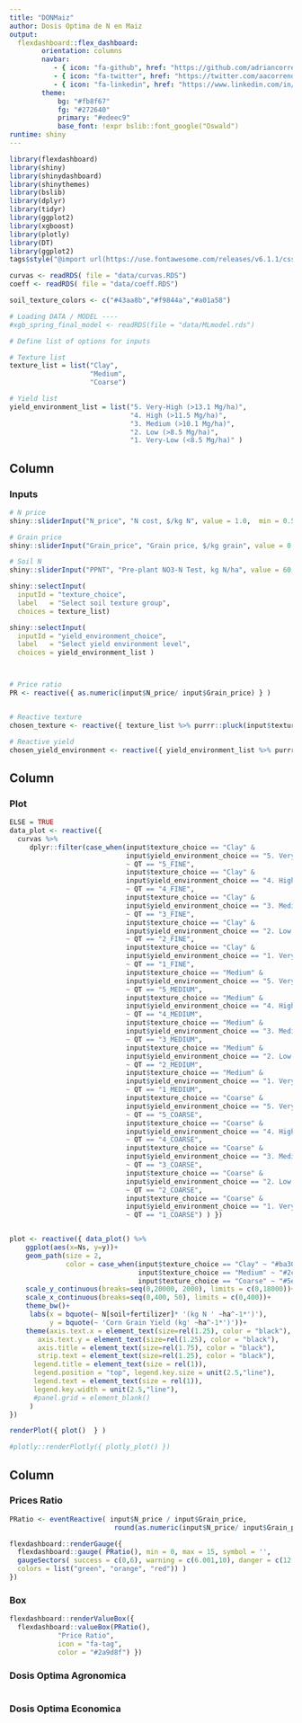 ```yaml
---
title: "DONMaiz"
author: Dosis Optima de N en Maiz
output: 
  flexdashboard::flex_dashboard:
        orientation: columns
        navbar:
           - { icon: "fa-github", href: "https://github.com/adriancorrendo/", align: right }
           - { icon: "fa-twitter", href: "https://twitter.com/aacorrendo/", align: right}
           - { icon: "fa-linkedin", href: "https://www.linkedin.com/in/adriancorrendo/", align: right}
        theme:
            bg: "#fb8f67"
            fg: "#272640"
            primary: "#edeec9"
            base_font: !expr bslib::font_google("Oswald")
runtime: shiny
---
```


```r
library(flexdashboard)
library(shiny)
library(shinydashboard)
library(shinythemes)
library(bslib)
library(dplyr)
library(tidyr)
library(ggplot2)
library(xgboost)
library(plotly)
library(DT)
library(ggplot2)
tags$style("@import url(https://use.fontawesome.com/releases/v6.1.1/css/all.css);")

```

```r
curvas <- readRDS( file = "data/curvas.RDS")
coeff <- readRDS( file = "data/coeff.RDS")

```


```r
soil_texture_colors <- c("#43aa8b","#f9844a","#a01a58")

```


```r
# Loading DATA / MODEL ----
#xgb_spring_final_model <- readRDS(file = "data/MLmodel.rds")
```

```r
# Define list of options for inputs

# Texture list
texture_list = list("Clay",
                    "Medium",
                    "Coarse")

# Yield list
yield_environment_list = list("5. Very-High (>13.1 Mg/ha)", 
                              "4. High (>11.5 Mg/ha)", 
                              "3. Medium (>10.1 Mg/ha)", 
                              "2. Low (>8.5 Mg/ha)",
                              "1. Very-Low (<8.5 Mg/ha)" )

```

Column {data-width=150}
-----------------------------------------------------------------------

### Inputs

```r

# N price
shiny::sliderInput("N_price", "N cost, $/kg N", value = 1.0,  min = 0.5, max = 3.5)

# Grain price
shiny::sliderInput("Grain_price", "Grain price, $/kg grain", value = 0.1,  min = 0.05, max = 0.2)

# Soil N
shiny::sliderInput("PPNT", "Pre-plant NO3-N Test, kg N/ha", value = 60,  min = 0, max = 300)

shiny::selectInput(
  inputId = "texture_choice",
  label   = "Select soil texture group",
  choices = texture_list)

shiny::selectInput(
  inputId = "yield_environment_choice",
  label   = "Select yield environment level",
  choices = yield_environment_list )



# Price ratio
PR <- reactive({ as.numeric(input$N_price/ input$Grain_price) } )


# Reactive texture
chosen_texture <- reactive({ texture_list %>% purrr::pluck(input$texture_choice) })

# Reactive yield
chosen_yield_environment <- reactive({ yield_environment_list %>% purrr::pluck(input$yield_environment_choice) })
```

Column {data-width=400}
-----------------------------------------------------------------------
### Plot
```r
ELSE = TRUE
data_plot <- reactive({
  curvas %>% 
     dplyr::filter(case_when(input$texture_choice == "Clay" & 
                             input$yield_environment_choice == "5. Very-High (>13.1 Mg/ha)" 
                             ~ QT == "5_FINE",
                             input$texture_choice == "Clay" & 
                             input$yield_environment_choice == "4. High (>11.5 Mg/ha)" 
                             ~ QT == "4_FINE",
                             input$texture_choice == "Clay" & 
                             input$yield_environment_choice == "3. Medium (>10.1 Mg/ha)" 
                             ~ QT == "3_FINE",
                             input$texture_choice == "Clay" & 
                             input$yield_environment_choice == "2. Low (>8.5 Mg/ha)" 
                             ~ QT == "2_FINE",
                             input$texture_choice == "Clay" & 
                             input$yield_environment_choice == "1. Very-Low (<8.5 Mg/ha)" 
                             ~ QT == "1_FINE",
                             input$texture_choice == "Medium" & 
                             input$yield_environment_choice == "5. Very-High (>13.1 Mg/ha)" 
                             ~ QT == "5_MEDIUM",
                             input$texture_choice == "Medium" & 
                             input$yield_environment_choice == "4. High (>11.5 Mg/ha)" 
                             ~ QT == "4_MEDIUM",
                             input$texture_choice == "Medium" & 
                             input$yield_environment_choice == "3. Medium (>10.1 Mg/ha)" 
                             ~ QT == "3_MEDIUM",
                             input$texture_choice == "Medium" & 
                             input$yield_environment_choice == "2. Low (>8.5 Mg/ha)" 
                             ~ QT == "2_MEDIUM",
                             input$texture_choice == "Medium" & 
                             input$yield_environment_choice == "1. Very-Low (<8.5 Mg/ha)" 
                             ~ QT == "1_MEDIUM",
                             input$texture_choice == "Coarse" & 
                             input$yield_environment_choice == "5. Very-High (>13.1 Mg/ha)" 
                             ~ QT == "5_COARSE",
                             input$texture_choice == "Coarse" & 
                             input$yield_environment_choice == "4. High (>11.5 Mg/ha)" 
                             ~ QT == "4_COARSE",
                             input$texture_choice == "Coarse" & 
                             input$yield_environment_choice == "3. Medium (>10.1 Mg/ha)" 
                             ~ QT == "3_COARSE",
                             input$texture_choice == "Coarse" & 
                             input$yield_environment_choice == "2. Low (>8.5 Mg/ha)" 
                             ~ QT == "2_COARSE",
                             input$texture_choice == "Coarse" & 
                             input$yield_environment_choice == "1. Very-Low (<8.5 Mg/ha)" 
                             ~ QT == "1_COARSE") ) })


plot <- reactive({ data_plot() %>%
    ggplot(aes(x=Ns, y=y))+
    geom_path(size = 2, 
              color = case_when(input$texture_choice == "Clay" ~ "#ba3037",
                                input$texture_choice == "Medium" ~ "#2c61d4",
                                input$texture_choice == "Coarse" ~ "#5e691f"))+
    scale_y_continuous(breaks=seq(0,20000, 2000), limits = c(0,18000))+
    scale_x_continuous(breaks=seq(0,400, 50), limits = c(0,400))+
    theme_bw()+
     labs(x = bquote(~ N[soil+fertilizer]* '(kg N ' ~ha^-1*')'), 
          y = bquote(~ 'Corn Grain Yield (kg' ~ha^-1*')'))+
    theme(axis.text.x = element_text(size=rel(1.25), color = "black"),
       axis.text.y = element_text(size=rel(1.25), color = "black"),
       axis.title = element_text(size=rel(1.75), color = "black"),
       strip.text = element_text(size=rel(1.25), color = "black"),
      legend.title = element_text(size = rel(1)),
      legend.position = "top", legend.key.size = unit(2.5,"line"),
      legend.text = element_text(size = rel(1)),
      legend.key.width = unit(2.5,"line"),
      #panel.grid = element_blank()
     )
})

renderPlot({ plot()  } )

#plotly::renderPlotly({ plotly_plot() })

```

Column {data-width=180}
-----------------------------------------------------------------------

### Prices Ratio

```r

PRatio <- eventReactive( input$N_price / input$Grain_price,
                          round(as.numeric(input$N_price/ input$Grain_price), 1) )

flexdashboard::renderGauge({
  flexdashboard::gauge( PRatio(), min = 0, max = 15, symbol = '', 
  gaugeSectors( success = c(0,6), warning = c(6.001,10), danger = c(12, 15),
  colors = list("green", "orange", "red")) )
})
```

### Box

```r

flexdashboard::renderValueBox({
  flexdashboard::valueBox(PRatio(), 
            "Price Ratio", 
            icon = "fa-tag", 
            color = "#2a9d8f") }) 


```


### Dosis Optima Agronomica

```r

```

### Dosis Optima Economica

```r

```

